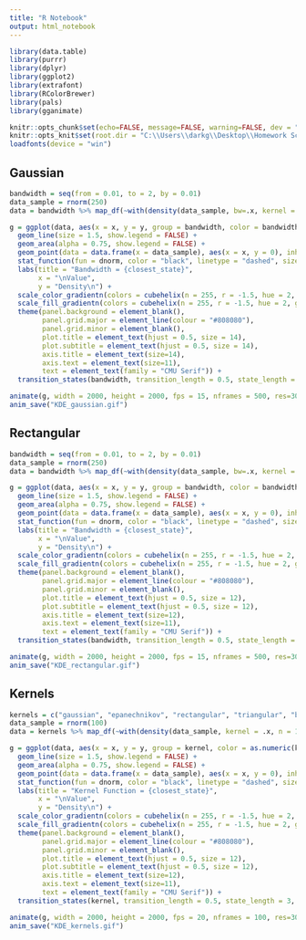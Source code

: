 ```yaml
---
title: "R Notebook"
output: html_notebook
---
```


```r
library(data.table)
library(purrr)
library(dplyr)
library(ggplot2)
library(extrafont)
library(RColorBrewer)
library(pals)
library(gganimate)

knitr::opts_chunk$set(echo=FALSE, message=FALSE, warning=FALSE, dev = "svg")
knitr::opts_knit$set(root.dir = "C:\\Users\\darkg\\Desktop\\Homework Scans\\2020Sm_ART167\\newsletter\\issue4")
loadfonts(device = "win")
```

## Gaussian
```r
bandwidth = seq(from = 0.01, to = 2, by = 0.01)
data_sample = rnorm(250)
data = bandwidth %>% map_df(~with(density(data_sample, bw=.x, kernel = "gaussian", n = 1000), data.frame(x, y, bandwidth = .x)))
```

```r
g = ggplot(data, aes(x = x, y = y, group = bandwidth, color = bandwidth, fill = bandwidth)) +
  geom_line(size = 1.5, show.legend = FALSE) + 
  geom_area(alpha = 0.75, show.legend = FALSE) +
  geom_point(data = data.frame(x = data_sample), aes(x = x, y = 0), inherit.aes = FALSE, alpha = 0.75, shape = 4, size = 2) +
  stat_function(fun = dnorm, color = "black", linetype = "dashed", size = 1.5) +
  labs(title = "Bandwidth = {closest_state}",
       x = "\nValue",
       y = "Density\n") +
  scale_color_gradientn(colors = cubehelix(n = 255, r = -1.5, hue = 2, gamma = 0.8)[25:220]) +
  scale_fill_gradientn(colors = cubehelix(n = 255, r = -1.5, hue = 2, gamma = 0.8)[25:220]) +
  theme(panel.background = element_blank(),
        panel.grid.major = element_line(colour = "#808080"),
        panel.grid.minor = element_blank(),
        plot.title = element_text(hjust = 0.5, size = 14),
        plot.subtitle = element_text(hjust = 0.5, size = 14),
        axis.title = element_text(size=14),
        axis.text = element_text(size=11),
        text = element_text(family = "CMU Serif")) +
  transition_states(bandwidth, transition_length = 0.5, state_length = 3, wrap = TRUE)

animate(g, width = 2000, height = 2000, fps = 15, nframes = 500, res=300)
anim_save("KDE_gaussian.gif")
```

## Rectangular
```r
bandwidth = seq(from = 0.01, to = 2, by = 0.01)
data_sample = rnorm(250)
data = bandwidth %>% map_df(~with(density(data_sample, bw=.x, kernel = "rectangular", n = 1000), data.frame(x, y, bandwidth = .x)))
```

```r
g = ggplot(data, aes(x = x, y = y, group = bandwidth, color = bandwidth, fill = bandwidth)) +
  geom_line(size = 1.5, show.legend = FALSE) + 
  geom_area(alpha = 0.75, show.legend = FALSE) +
  geom_point(data = data.frame(x = data_sample), aes(x = x, y = 0), inherit.aes = FALSE, alpha = 0.75, shape = 4, size = 2) +
  stat_function(fun = dnorm, color = "black", linetype = "dashed", size = 1.5) +
  labs(title = "Bandwidth = {closest_state}",
       x = "\nValue",
       y = "Density\n") +
  scale_color_gradientn(colors = cubehelix(n = 255, r = -1.5, hue = 2, gamma = 0.8)[25:220]) +
  scale_fill_gradientn(colors = cubehelix(n = 255, r = -1.5, hue = 2, gamma = 0.8)[25:220]) +
  theme(panel.background = element_blank(),
        panel.grid.major = element_line(colour = "#808080"),
        panel.grid.minor = element_blank(),
        plot.title = element_text(hjust = 0.5, size = 12),
        plot.subtitle = element_text(hjust = 0.5, size = 12),
        axis.title = element_text(size=12),
        axis.text = element_text(size=11),
        text = element_text(family = "CMU Serif")) +
  transition_states(bandwidth, transition_length = 0.5, state_length = 3, wrap = TRUE)

animate(g, width = 2000, height = 2000, fps = 15, nframes = 500, res=300)
anim_save("KDE_rectangular.gif")
```

## Kernels
```r
kernels = c("gaussian", "epanechnikov", "rectangular", "triangular", "biweight", "cosine", "optcosine")
data_sample = rnorm(100)
data = kernels %>% map_df(~with(density(data_sample, kernel = .x, n = 1000), data.frame(x, y, kernel = as.factor(.x))))
```

```r
g = ggplot(data, aes(x = x, y = y, group = kernel, color = as.numeric(kernel), fill = as.numeric(kernel))) +
  geom_line(size = 1.5, show.legend = FALSE) +
  geom_area(alpha = 0.75, show.legend = FALSE) +
  geom_point(data = data.frame(x = data_sample), aes(x = x, y = 0), inherit.aes = FALSE, alpha = 0.75, shape = 4, size = 2) +
  stat_function(fun = dnorm, color = "black", linetype = "dashed", size = 1.5) +
  labs(title = "Kernel Function = {closest_state}",
       x = "\nValue",
       y = "Density\n") +
  scale_color_gradientn(colors = cubehelix(n = 255, r = -1.5, hue = 2, gamma = 0.8)[25:220]) +
  scale_fill_gradientn(colors = cubehelix(n = 255, r = -1.5, hue = 2, gamma = 0.8)[25:220]) +
  theme(panel.background = element_blank(),
        panel.grid.major = element_line(colour = "#808080"),
        panel.grid.minor = element_blank(),
        plot.title = element_text(hjust = 0.5, size = 12),
        plot.subtitle = element_text(hjust = 0.5, size = 12),
        axis.title = element_text(size=12),
        axis.text = element_text(size=11),
        text = element_text(family = "CMU Serif")) +
  transition_states(kernel, transition_length = 0.5, state_length = 3, wrap = TRUE)

animate(g, width = 2000, height = 2000, fps = 20, nframes = 100, res=300, detail=2)
anim_save("KDE_kernels.gif")
```